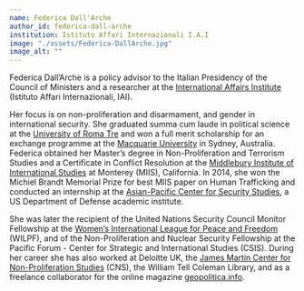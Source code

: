 ```yaml
---
name: Federica Dall'Arche
author_id: federica-dall-arche
institution: Istituto Affari Internazionali I.A.I
image: "./assets/Federica-DallArche.jpg"
image_alt: ""
---
```


Federica Dall’Arche is a policy advisor to the Italian Presidency of the Council of Ministers and a researcher at the [International Affairs Institute](https://www.iai.it/en) (Istituto Affari Internazionali, IAI).

Her focus is on non-proliferation and disarmament, and gender in international security. She graduated summa cum laude in political science at the [University of Roma Tre](https://www.uniroma3.it/en/) and won a full merit scholarship for an exchange programme at the [Macquarie University](https://www.mq.edu.au/) in Sydney, Australia. Federica obtained her Master’s degree in Non-Proliferation and Terrorism Studies and a Certificate in Conflict Resolution at the [Middlebury Institute of International Studies](https://www.middlebury.edu/institute/) at Monterey (MIIS), California. In 2014, she won the Michiel Brandt Memorial Prize for best MIIS paper on Human Trafficking and conducted an internship at the [Asian-Pacific Center for Security Studies](https://apcss.org/), a US Department of Defense academic institute.

She was later the recipient of the United Nations Security Council Monitor Fellowship at the [Women’s International League for Peace and Freedom](https://www.wilpf.org/) (WILPF), and of the Non-Proliferation and Nuclear Security Fellowship at the Pacific Forum - Center for Strategic and International Studies (CSIS). During her career she has also worked at Deloitte UK, the [James Martin Center for Non-Proliferation Studies](https://nonproliferation.org/) (CNS), the William Tell Coleman Library, and as a freelance collaborator for the online magazine [geopolitica.info](https://web.archive.org/web/20231104012709/https://www.geopolitica.info/).
